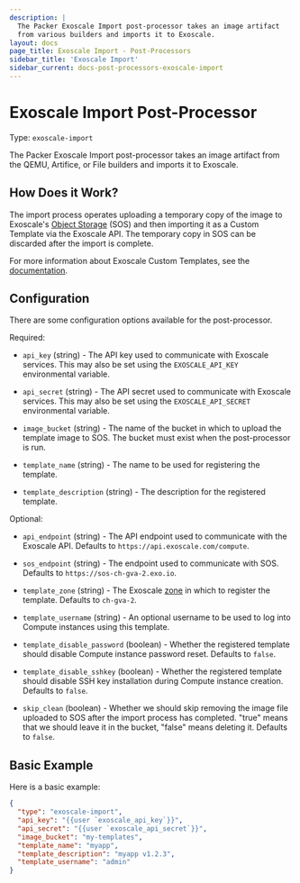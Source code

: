 ```yaml
---
description: |
  The Packer Exoscale Import post-processor takes an image artifact
  from various builders and imports it to Exoscale.
layout: docs
page_title: Exoscale Import - Post-Processors
sidebar_title: 'Exoscale Import'
sidebar_current: docs-post-processors-exoscale-import
---
```


# Exoscale Import Post-Processor

Type: `exoscale-import`

The Packer Exoscale Import post-processor takes an image artifact from
the QEMU, Artifice, or File builders and imports it to Exoscale.

## How Does it Work?

The import process operates uploading a temporary copy of the image to
Exoscale's [Object Storage](https://www.exoscale.com/object-storage/) (SOS)
and then importing it as a Custom Template via the Exoscale API. The
temporary copy in SOS can be discarded after the import is complete.

For more information about Exoscale Custom Templates, see the
[documentation](https://community.exoscale.com/documentation/compute/custom-templates/).

## Configuration

There are some configuration options available for the post-processor.

Required:

- `api_key` (string) - The API key used to communicate with Exoscale
  services. This may also be set using the `EXOSCALE_API_KEY` environmental
  variable.

- `api_secret` (string) - The API secret used to communicate with Exoscale
  services. This may also be set using the `EXOSCALE_API_SECRET`
  environmental variable.

- `image_bucket` (string) - The name of the bucket in which to upload the
  template image to SOS. The bucket must exist when the post-processor is
  run.

- `template_name` (string) - The name to be used for registering the template.

- `template_description` (string) - The description for the registered template.

Optional:

- `api_endpoint` (string) - The API endpoint used to communicate with the
  Exoscale API. Defaults to `https://api.exoscale.com/compute`.

- `sos_endpoint` (string) - The endpoint used to communicate with SOS.
  Defaults to `https://sos-ch-gva-2.exo.io`.

- `template_zone` (string) - The Exoscale [zone](https://www.exoscale.com/datacenters/)
  in which to register the template. Defaults to `ch-gva-2`.

- `template_username` (string) - An optional username to be used to log into
  Compute instances using this template.

- `template_disable_password` (boolean) - Whether the registered template
  should disable Compute instance password reset. Defaults to `false`.

- `template_disable_sshkey` (boolean) - Whether the registered template
  should disable SSH key installation during Compute instance creation.
  Defaults to `false`.

- `skip_clean` (boolean) - Whether we should skip removing the image file
  uploaded to SOS after the import process has completed. "true" means that
  we should leave it in the bucket, "false" means deleting it.
  Defaults to `false`.

## Basic Example

Here is a basic example:

```json
{
  "type": "exoscale-import",
  "api_key": "{{user `exoscale_api_key`}}",
  "api_secret": "{{user `exoscale_api_secret`}}",
  "image_bucket": "my-templates",
  "template_name": "myapp",
  "template_description": "myapp v1.2.3",
  "template_username": "admin"
}
```
